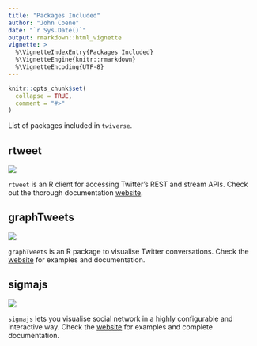 ```yaml
---
title: "Packages Included"
author: "John Coene"
date: "`r Sys.Date()`"
output: rmarkdown::html_vignette
vignette: >
  %\VignetteIndexEntry{Packages Included}
  %\VignetteEngine{knitr::rmarkdown}
  %\VignetteEncoding{UTF-8}
---
```


```r
knitr::opts_chunk$set(
  collapse = TRUE,
  comment = "#>"
)
```

List of packages included in `twiverse`.

## rtweet 

<img src="http://rtweet.info/reference/figures/logo.png" style="max-height:250px;"/>

`rtweet` is an R client for accessing Twitter’s REST and stream APIs. Check out the thorough documentation [website](http://rtweet.info/).

## graphTweets 

<img src="http://graphtweets.john-coene.com/logo.png" style="max-height:250px;"/>

`graphTweets` is an R package to visualise Twitter conversations. Check the [website](http://graphtweets.john-coene.com/) for examples and documentation.

## sigmajs 

<img src="http://sigmajs.john-coene.com/reference/figures/logo.png" style="max-height:250px;"/>

`sigmajs` lets you visualise social network in a highly configurable and interactive way. Check the [website](http://sigmajs.john-coene.com/) for examples and complete documentation.
